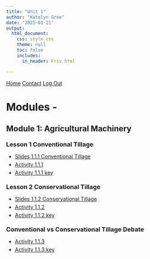```yaml
---
title: "Unit 1"
author: "Katelyn Groe"
date: "2025-01-21"
output:
  html_document:
    css: style.css
    theme: null
    toc: false
    includes:
      in_header: Friv.html

---
```


<script src="https://cdn.auth0.com/js/auth0-spa-js/1.19/auth0-spa-js.production.js"></script>

<script src="https://identity.netlify.com/v1/netlify-identity-widget.js"></script>


<nav>
  <a href="index.html">Home</a>
  <a href="contact.html">Contact</a>
  <!-- Replaced the button with an anchor tag -->
  <a href="#" id="logout">Log Out</a>
</nav>


<p style="margin-bottom: 20px;"></p>

<style>
  h3, h4 {
    margin-top: 20px;
    margin-bottom: 10px;
  }
  ul {
    margin-bottom: 20px;
  }
  li {
    margin-bottom: 5px;
  }
</style>



# Modules - 

## Module 1: Agricultural Machinery 
### Lesson 1 Conventional Tillage 
- [Slides 1.1.1 Conventional Tillage](TR\Unit1\1 Types of Machinery\1 Tillage\Lesson1.1.1 - Conventional Tillage\lesson 1.1.1.pptx)
- [Activity 1.1.1](TR\Unit1\1 Types of Machinery\1 Tillage\Lesson1.1.1 - Conventional Tillage\Activity 1.1.1.docx)
- [Activity 1.1.1 key](TR\Unit1\1 Types of Machinery\1 Tillage\Lesson1.1.1 - Conventional Tillage\Activity 1.1.1 key.docx)

### Lesson 2 Conservational Tillage 
- [Slides 1.1.2 Conservational Tillage](TR\Unit1\1 Types of Machinery\1 Tillage\Lesson1.1.2 - Conservational Tillage\Conservational Tillage 1.1.2.pptx)
- [Activity 1.1.2](TR\Unit1\1 Types of Machinery\1 Tillage\Lesson1.1.2 - Conservational Tillage\Activity 1.1.2.docx)
- [Activity 1.1.2 key](TR\Unit1\1 Types of Machinery\1 Tillage\Lesson1.1.2 - Conservational Tillage\Activity 1.1.2.docx)

### Conventional vs Conservational Tillage Debate
- [Activity 1.1.3](TR\Unit1\1 Types of Machinery\1 Tillage\Lesson1.1.2 - Conservational Tillage\Activity 1.1.3.docx)
- [Activity 1.1.3 key](TR\Unit1\1 Types of Machinery\1 Tillage\Lesson1.1.2 - Conservational Tillage\Activity 1.1.2.docx)




